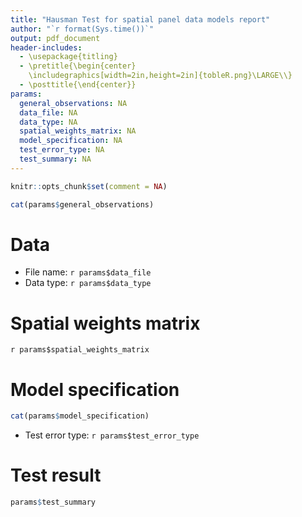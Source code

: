 ```yaml
---
title: "Hausman Test for spatial panel data models report"
author: "`r format(Sys.time())`"
output: pdf_document
header-includes:
  - \usepackage{titling}
  - \pretitle{\begin{center}
    \includegraphics[width=2in,height=2in]{tobleR.png}\LARGE\\}
  - \posttitle{\end{center}}
params:
  general_observations: NA
  data_file: NA
  data_type: NA
  spatial_weights_matrix: NA
  model_specification: NA
  test_error_type: NA
  test_summary: NA
---
```


```r
knitr::opts_chunk$set(comment = NA)
```

```r
cat(params$general_observations)
```

# Data

* File name: `r params$data_file`
* Data type: `r params$data_type`

# Spatial weights matrix

`r params$spatial_weights_matrix`

# Model specification

```r
cat(params$model_specification)
```

* Test error type: `r params$test_error_type`

# Test result

```r
params$test_summary
```


